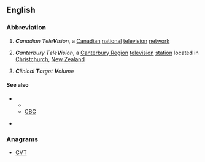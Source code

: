 ==English==
{{wikipedia}}

===Abbreviation===
{{rfc-header|Abbreviation}}
{{head|en|abbreviation}}

# {{label|en|Canada}} '''''C'''anadian '''T'''ele'''V'''ision'', a [[Canadian]] [[national]] [[television]] [[network]]
# {{label|en|New Zealand}} '''''C'''anterbury '''T'''ele'''V'''ision'', a [[Canterbury Region]] [[television]] [[station]] located in [[Christchurch]], [[New Zealand]]
# '''''C'''linical '''T'''arget '''V'''olume''

====See also====
* {{sense|Canada}}
** {{projectlink|wikipedia|CTV Television Network}}
** [[CBC]]
* {{sense|New Zeland}} {{projectlink|wikipedia|Canterbury Television}}

===Anagrams===
* [[CVT#English|CVT]]